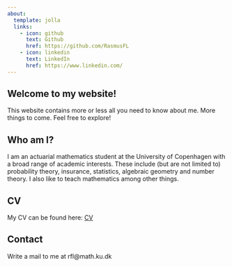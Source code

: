 ```yaml
---
about: 
  template: jolla
  links:
    - icon: github
      text: Github
      href: https://github.com/RasmusFL
    - icon: linkedin
      text: LinkedIn
      href: https://www.linkedin.com/
---
```


## Welcome to my website! 

This website contains more or less all you need to know about me. More things to come. Feel free to explore! 

## Who am I?

I am an actuarial mathematics student at the University of Copenhagen with a broad range of academic interests. These include (but are not limited to) probability theory, insurance, statistics, algebraic geometry and number theory. I also like to teach mathematics among other things. 

## CV

My CV can be found here: [CV](CV.pdf)

## Contact

Write a mail to me at rfl@math.ku.dk

